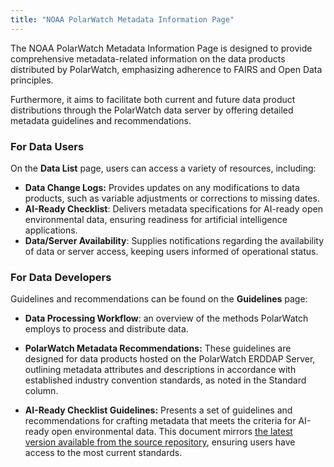 ```yaml
---
title: "NOAA PolarWatch Metadata Information Page"
---
```


The NOAA PolarWatch Metadata Information Page is designed to provide comprehensive metadata-related information on the data products distributed by PolarWatch, emphasizing adherence to FAIRS and Open Data principles. 

Furthermore, it aims to facilitate both current and future data product distributions through the PolarWatch data server by offering detailed metadata guidelines and recommendations.

### For Data Users

On the __Data List__ page, users can access a variety of resources, including:

* __Data Change Logs:__  Provides updates on any modifications to data products, such as variable adjustments or corrections to missing dates.
* __AI-Ready Checklist__: Delivers metadata specifications for AI-ready open environmental data, ensuring readiness for artificial intelligence applications.
* __Data/Server Availability__: Supplies notifications regarding the availability of data or server access, keeping users informed of operational status.

### For Data Developers

Guidelines and recommendations can be found on the __Guidelines__ page:

* __Data Processing Workflow__: an overview of the methods PolarWatch employs to process and distribute data.

* __PolarWatch Metadata Recommendations:__ These guidelines are designed for data products hosted on the PolarWatch ERDDAP Server, outlining metadata attributes and descriptions in accordance with established industry convention standards, as noted in the Standard column.

* __AI-Ready Checklist Guidelines:__ Presents a set of guidelines and recommendations for crafting metadata that meets the criteria for AI-ready open environmental data. This document mirrors [the latest version available from the source repository](https://github.com/ESIPFed/data-readiness/blob/main/checklist-published/ai-ready-data-checklist-v.1.0.md), ensuring users have access to the most current standards.
 



